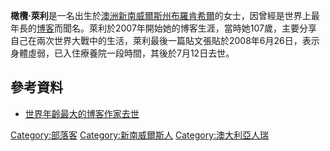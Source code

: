 '''橄欖·萊利'''{{BD|1899年|10月20日|2008年|7月12日}}是一名出生於[[澳洲|澳洲]][[新南威爾斯州|新南威爾斯州]][[布羅肯希爾|布羅肯希爾]]的女士，因曾經是世界上最年長的[[博客|博客]]而聞名。萊利於2007年開始她的博客生涯，當時她107歲，主要分享自己在兩次世界大戰中的生活，萊利最後一篇貼文張貼於2008年6月26日，表示身體虛弱，已入住療養院一段時間，其後於7月12日去世。
==參考資料==
*[https://web.archive.org/web/20160304115051/http://www.publishing.com.hk/pubnews/NewsDetail.asp?NewsID=20080717101 世界年齡最大的博客作家去世]

[[Category:部落客|Category:部落客]]
[[Category:新南威爾斯人|Category:新南威爾斯人]]
[[Category:澳大利亞人瑞|Category:澳大利亞人瑞]]